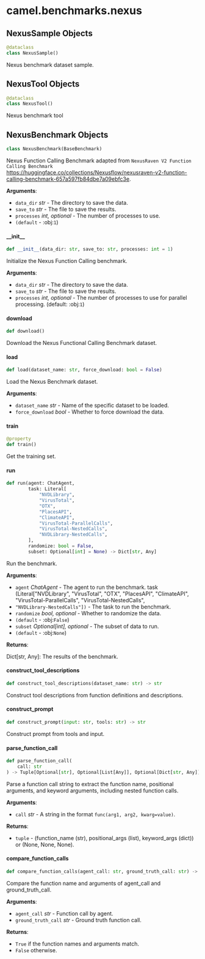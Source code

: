<a id="camel.benchmarks.nexus"></a>

# camel.benchmarks.nexus

<a id="camel.benchmarks.nexus.NexusSample"></a>

## NexusSample Objects

```python
@dataclass
class NexusSample()
```

Nexus benchmark dataset sample.

<a id="camel.benchmarks.nexus.NexusTool"></a>

## NexusTool Objects

```python
@dataclass
class NexusTool()
```

Nexus benchmark tool

<a id="camel.benchmarks.nexus.NexusBenchmark"></a>

## NexusBenchmark Objects

```python
class NexusBenchmark(BaseBenchmark)
```

Nexus Function Calling Benchmark adapted from `NexusRaven V2
Function Calling Benchmark`
<https://huggingface.co/collections/Nexusflow/nexusraven-v2-function-calling-benchmark-657a597fb84dbe7a09ebfc3e>.

**Arguments**:

- `data_dir` _str_ - The directory to save the data.
- `save_to` _str_ - The file to save the results.
- `processes` _int, optional_ - The number of processes to use.
- `(default` - :obj:`1`)

<a id="camel.benchmarks.nexus.NexusBenchmark.__init__"></a>

#### \_\_init\_\_

```python
def __init__(data_dir: str, save_to: str, processes: int = 1)
```

Initialize the Nexus Function Calling benchmark.

**Arguments**:

- `data_dir` _str_ - The directory to save the data.
- `save_to` _str_ - The file to save the results.
- `processes` _int, optional_ - The number of processes to use for
  parallel processing. (default: :obj:`1`)

<a id="camel.benchmarks.nexus.NexusBenchmark.download"></a>

#### download

```python
def download()
```

Download the Nexus Functional Calling Benchmark dataset.

<a id="camel.benchmarks.nexus.NexusBenchmark.load"></a>

#### load

```python
def load(dataset_name: str, force_download: bool = False)
```

Load the Nexus Benchmark dataset.

**Arguments**:

- `dataset_name` _str_ - Name of the specific dataset to be loaded.
- `force_download` _bool_ - Whether to force download the data.

<a id="camel.benchmarks.nexus.NexusBenchmark.train"></a>

#### train

```python
@property
def train()
```

Get the training set.

<a id="camel.benchmarks.nexus.NexusBenchmark.run"></a>

#### run

```python
def run(agent: ChatAgent,
        task: Literal[
            "NVDLibrary",
            "VirusTotal",
            "OTX",
            "PlacesAPI",
            "ClimateAPI",
            "VirusTotal-ParallelCalls",
            "VirusTotal-NestedCalls",
            "NVDLibrary-NestedCalls",
        ],
        randomize: bool = False,
        subset: Optional[int] = None) -> Dict[str, Any]
```

Run the benchmark.

**Arguments**:

- `agent` _ChatAgent_ - The agent to run the benchmark.
  task (Literal["NVDLibrary", "VirusTotal", "OTX",
  "PlacesAPI", "ClimateAPI", "VirusTotal-ParallelCalls",
  "VirusTotal-NestedCalls",
- `"NVDLibrary-NestedCalls"])` - The task to run the benchmark.
- `randomize` _bool, optional_ - Whether to randomize the data.
- `(default` - :obj:`False`)
- `subset` _Optional[int], optional_ - The subset of data to run.
- `(default` - :obj:`None`)
  

**Returns**:

  Dict[str, Any]: The results of the benchmark.

<a id="camel.benchmarks.nexus.construct_tool_descriptions"></a>

#### construct\_tool\_descriptions

```python
def construct_tool_descriptions(dataset_name: str) -> str
```

Construct tool descriptions from function definitions and
descriptions.

<a id="camel.benchmarks.nexus.construct_prompt"></a>

#### construct\_prompt

```python
def construct_prompt(input: str, tools: str) -> str
```

Construct prompt from tools and input.

<a id="camel.benchmarks.nexus.parse_function_call"></a>

#### parse\_function\_call

```python
def parse_function_call(
    call: str
) -> Tuple[Optional[str], Optional[List[Any]], Optional[Dict[str, Any]]]
```

Parse a function call string to extract the function name,
positional arguments, and keyword arguments, including
nested function calls.

**Arguments**:

- `call` _str_ - A string in the format `func(arg1, arg2, kwarg=value)`.
  

**Returns**:

- `tuple` - (function_name (str), positional_args (list),
  keyword_args (dict)) or (None, None, None).

<a id="camel.benchmarks.nexus.compare_function_calls"></a>

#### compare\_function\_calls

```python
def compare_function_calls(agent_call: str, ground_truth_call: str) -> bool
```

Compare the function name and arguments of
agent_call and ground_truth_call.

**Arguments**:

- `agent_call` _str_ - Function call by agent.
- `ground_truth_call` _str_ - Ground truth function call.
  

**Returns**:

  - `True` if the function names and arguments match.
  - `False` otherwise.


